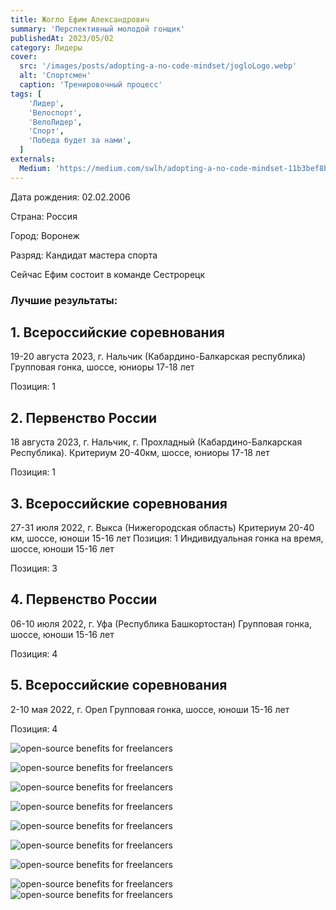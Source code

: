 ```yaml
---
title: Жогло Ефим Александрович
summary: 'Перспективный молодой гонщик'
publishedAt: 2023/05/02
category: Лидеры
cover:
  src: '/images/posts/adopting-a-no-code-mindset/jogloLogo.webp'
  alt: 'Спортсмен'
  caption: 'Тренировочный процесс'
tags: [
    'Лидер',
    'Велоспорт',
    'ВелоЛидер',
    'Спорт',
    'Победа будет за нами',
  ]
externals:
  Medium: 'https://medium.com/swlh/adopting-a-no-code-mindset-11b3bef8b21d'
---
```


Дата рождения: 02.02.2006

Страна: Россия

Город: Воронеж 

Разряд: Кандидат мастера спорта

Сейчас Ефим состоит в команде Сестрорецк


### Лучшие результаты:

## 1. Всероссийские соревнования

19-20 августа 2023, г. Нальчик (Кабардино-Балкарская республика) Групповая гонка, шоссе, юниоры 17-18 лет

Позиция: 1


## 2. Первенство России

18 августа 2023, г. Нальчик, г. Прохладный (Кабардино-Балкарская Республика). Критериум 20-40км, шоссе, юниоры 17-18 лет

Позиция: 1


## 3. Всероссийские соревнования

27-31 июля 2022, г. Выкса (Нижегородская область) Критериум 20-40 км, шоссе, юноши 15-16 лет Позиция: 1 Индивидуальная гонка на время, шоссе, юноши 15-16 лет

Позиция: 3


## 4. Первенство России

06-10 июля 2022, г. Уфа (Республика Башкортостан) Групповая гонка, шоссе, юноши 15-16 лет

Позиция: 4

## 5. Всероссийские соревнования

2-10 мая 2022, г. Орел Групповая гонка, шоссе, юноши 15-16 лет

Позиция: 4

<Image
  src="/images/posts/adopting-a-no-code-mindset/joglo8.jpg"
  alt="open-source benefits for freelancers"
/>

<Image
  src="/images/posts/adopting-a-no-code-mindset/joglo7.jpg"
  alt="open-source benefits for freelancers"
/>

<Image
  src="/images/posts/adopting-a-no-code-mindset/joglo10.jpg"
  alt="open-source benefits for freelancers"
/>

<Image
  src="/images/posts/adopting-a-no-code-mindset/joglo11.jpg"
  alt="open-source benefits for freelancers"
/>

<Image
  src="/images/posts/adopting-a-no-code-mindset/joglo9.jpg"
  alt="open-source benefits for freelancers"
/>

<Image
  src="/images/posts/adopting-a-no-code-mindset/joglo2.jpg"
  alt="open-source benefits for freelancers"
/>

<Image
  src="/images/posts/adopting-a-no-code-mindset/joglo4.webp"
  alt="open-source benefits for freelancers"
/>

<Image
  src="/images/posts/adopting-a-no-code-mindset/joglo5.webp"
  alt="open-source benefits for freelancers"
/>
<Image
  src="/images/posts/adopting-a-no-code-mindset/joglo6.webp"
  alt="open-source benefits for freelancers"
/>